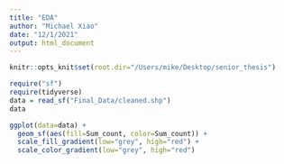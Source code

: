 ```yaml
---
title: "EDA"
author: "Michael Xiao"
date: "12/1/2021"
output: html_document
---
```


```r
knitr::opts_knit$set(root.dir="/Users/mike/Desktop/senior_thesis")
```

```r
require("sf")
require(tidyverse)
data = read_sf("Final_Data/cleaned.shp")
data
```
```r
ggplot(data=data) +
  geom_sf(aes(fill=Sum_count, color=Sum_count)) +
  scale_fill_gradient(low="grey", high="red") +
  scale_color_gradient(low="grey", high="red")
```

